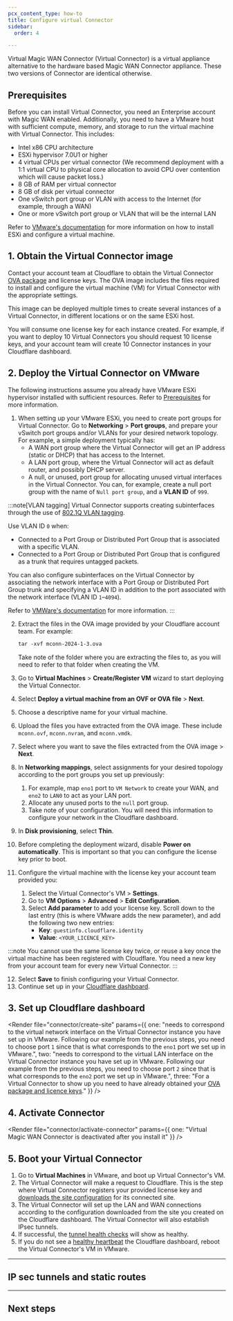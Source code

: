 ```yaml
---
pcx_content_type: how-to
title: Configure virtual Connector
sidebar:
  order: 4

---
```



Virtual Magic WAN Connector (Virtual Connector) is a virtual appliance alternative to the hardware based Magic WAN Connector appliance. These two versions of Connector are identical otherwise.

## Prerequisites

Before you can install Virtual Connector, you need an Enterprise account with Magic WAN enabled. Additionally,  you need to have a VMware host with sufficient compute, memory, and storage to run the virtual machine with Virtual Connector. This includes:

* Intel x86 CPU architecture
* ESXi hypervisor 7.0U1 or higher
* 4 virtual CPUs per virtual connector (We recommend deployment with a 1:1 virtual CPU to physical core allocation to avoid CPU over contention which will cause packet loss.)
* 8 GB of RAM per virtual connector
* 8 GB of disk per virtual connector
* One vSwitch port group or VLAN with access to the Internet (for example, through a WAN)
* One or more vSwitch port group or VLAN that will be the internal LAN

Refer to [VMware's documentation](https://docs.vmware.com/en/VMware-vSphere/7.0/com.vmware.esxi.install.doc/GUID-B2F01BF5-078A-4C7E-B505-5DFFED0B8C38.html) for more information on how to install ESXi and configure a virtual machine.

## 1. Obtain the Virtual Connector image

Contact your account team at Cloudflare to obtain the Virtual Connector [OVA package](https://docs.vmware.com/en/VMware-vSphere/7.0/com.vmware.vsphere.vm_admin.doc/GUID-AE61948B-C2EE-436E-BAFB-3C7209088552.html) and license keys. The OVA image includes the files required to install and configure the virtual machine (VM) for Virtual Connector with the appropriate settings.

This image can be deployed multiple times to create several instances of a Virtual Connector, in different locations or on the same ESXi host.

You will consume one license key for each instance created. For example, if you want to deploy 10 Virtual Connectors you should request 10 license keys, and your account team will create 10 Connector instances in your Cloudflare dashboard.

## 2. Deploy the Virtual Connector on VMware

The following instructions assume you already have VMware ESXi hypervisor installed with sufficient resources. Refer to [Prerequisites](#prerequisites) for more information.

1. When setting up your VMware ESXi, you need to create port groups for Virtual Connector. Go to **Networking** > **Port groups**, and prepare your vSwitch port groups and/or VLANs for your desired network topology. For example, a simple deployment typically has:
   * A WAN port group where the Virtual Connector will get an IP address (static or DHCP) that has access to the Internet.
   * A LAN port group, where the Virtual Connector will act as default router, and possibly DHCP server.
   * A null, or unused, port group for allocating unused virtual interfaces in the Virtual Connector. You can, for example, create a null port group with the name of `Null port group`, and a **VLAN ID** of `999`.

:::note[VLAN tagging]
Virtual Connector supports creating subinterfaces through the use of [802.1Q VLAN tagging](https://en.wikipedia.org/wiki/IEEE_802.1Q).

Use VLAN ID `0` when:

* Connected to a Port Group or Distributed Port Group that is associated with a specific VLAN.
* Connected to a Port Group or Distributed Port Group that is configured as a trunk that requires untagged packets.

You can also configure subinterfaces on the Virtual Connector by associating the network interface with a Port Group or Distributed Port Group trunk and specifying a VLAN ID in addition to the port associated with the network interface (VLAN ID `1`–`4094`).

Refer to [VMWare's documentation](https://kb.vmware.com/s/article/1003825) for more information.
:::

2. Extract the files in the OVA image provided by your Cloudflare account team. For example:

   ```txt
   tar -xvf mconn-2024-1-3.ova
   ```

   Take note of the folder where you are extracting the files to, as you will need to refer to that folder when creating the VM.

3. Go to **Virtual Machines** > **Create/Register VM** wizard to start deploying the Virtual Connector.

4. Select **Deploy a virtual machine from an OVF or OVA file** > **Next**.

5. Choose a descriptive name for your virtual machine.

6. Upload the files you have extracted from the OVA image. These include `mconn.ovf`, `mconn.nvram`, and `mconn.vmdk`.

7. Select where you want to save the files extracted from the OVA image > **Next**.

8. In **Networking mappings**, select assignments for your desired topology according to the port groups you set up previously:
   1. For example, map `eno1` port to `VM Network` to create your WAN, and `eno2` to `LAN0` to act as your LAN port.
   2. Allocate any unused ports to the `null` port group.
   3. Take note of your configuration. You will need this information to configure your network in the Cloudflare dashboard.

9. In **Disk provisioning**, select **Thin**.

10. Before completing the deployment wizard, disable **Power on automatically**. This is important so that you can configure the license key prior to boot.

11. Configure the virtual machine with the license key your account team provided you:
    1. Select the Virtual Connector's VM > **Settings**.
    2. Go to **VM Options** > **Advanced** > **Edit Configuration**.
    3. Select **Add parameter** to add your license key. Scroll down to the last entry (this is where VMware adds the new parameter), and add the following two new entries:
       * **Key**: `guestinfo.cloudflare.identity`
       * **Value**: `<YOUR_LICENCE_KEY>`

:::note
You cannot use the same license key twice, or reuse a key once the virtual machine has been registered with Cloudflare. You need a new key from your account team for every new Virtual Connector.
:::

12. Select **Save** to finish configuring your Virtual Connector.
13. Continue set up in your [Cloudflare dashboard](#3-set-up-cloudflare-dashboard).

## 3. Set up Cloudflare dashboard

<Render file="connector/create-site" params={{ one: "needs to correspond to the virtual network interface on the Virtual Connector instance you have set up in VMware. Following our example from the previous steps, you need to choose port `1` since that is what corresponds to the `eno1` port we set up in VMware.", two: "needs to correspond to the virtual LAN interface on the Virtual Connector instance you have set up in VMware. Following our example from the previous steps, you need to choose port `2` since that is what corresponds to the `eno2` port we set up in VMware.", three: "For a Virtual Connector to show up you need to have already obtained your [OVA package and licence keys](#1-obtain-the-virtual-connector-image)." }} />

## 4. Activate Connector

<Render file="connector/activate-connector" params={{ one: "Virtual Magic WAN Connector is deactivated after you install it" }} />

## 5. Boot your Virtual Connector

1. Go to **Virtual Machines** in VMware, and boot up Virtual Connector's VM.
2. The Virtual Connector will make a request to Cloudflare. This is the step where Virtual Connector registers your provided license key and [downloads the site configuration](#1-create-a-site) for its connected site.
3. The Virtual Connector will set up the LAN and WAN connections according to the configuration downloaded from the site you created on the Cloudflare dashboard. The Virtual Connector will also establish IPsec tunnels.
4. If successful, the [tunnel health checks](/magic-wan/configuration/common-settings/check-tunnel-health-dashboard/) will show as healthy.
5. If you do not see a [healthy heartbeat](/magic-wan/configuration/connector/maintenance/heartbeat/) the Cloudflare dashboard, reboot the Virtual Connector's VM in VMware.

***

## IP sec tunnels and static routes

<Render file="connector/ipsec-static-tunnels" />

***

## Next steps

<Render file="connector/next-steps" />
